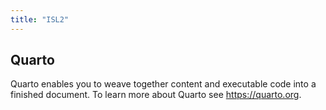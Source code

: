 ```yaml
---
title: "ISL2"
---
```


## Quarto

Quarto enables you to weave together content and executable code into a finished document. To learn more about Quarto see <https://quarto.org>.
